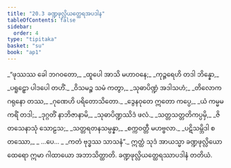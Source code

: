 ```yaml
---
title: "20.3 ခဏ္ဍဖုလ္လိယတ္ထေရအပဒါန"
tableOfContents: false
sidebar:
  order: 4
type: "tipitaka"
basket: "su"
book: "ap1"
---
```



<DynamicBreadcrumb />

<Division number="12" book="ap1">

<Paragraph number="2681" type="verses" book="ap1">
_“ဖုဿဿ ခေါ ဘဂဝတော,_  
_ထူပေါ အာသိ မဟာဝနေ;_  
_ကုဉ္ဇရေဟိ တဒါ ဘိန္နော,_  
_ပရူဠှော ပါဒပေါ တဟိံ._  

</Paragraph>

</Division>
<Division number="13" book="ap1">

<Paragraph number="2682" type="verses" book="ap1">
_ဝိသမဉ္စ သမံ ကတွာ,_  
_သုဓာပိဏ္ဍံ အဒါသဟံ;_  
_တိလောကဂရုနော တဿ,_  
_ဂုဏေဟိ ပရိတောသိတော._  

</Paragraph>

</Division>
<Division number="14" book="ap1">

<Paragraph number="2683" type="verses" book="ap1">
_ဒွေနဝုတေ ဣတော ကပ္ပေ,_  
_ယံ ကမ္မမကရိံ တဒါ;_  
_ဒုဂ္ဂတိံ နာဘိဇာနာမိ,_  
_သုဓာပိဏ္ဍဿိဒံ ဖလံ._  

</Paragraph>

</Division>
<Division number="15" book="ap1">

<Paragraph number="2684" type="verses" book="ap1">
_သတ္တသတ္တတိကပ္ပမှိ,_  
_ဇိတသေနာသုံ သောဠသ;_  
_သတ္တရတနသမ္ပန္နာ,_  
_စက္ကဝတ္တီ မဟဗ္ဗလာ._  

</Paragraph>

</Division>
<Division number="16" book="ap1">

<Paragraph number="2685" type="verses" book="ap1">
_ပဋိသမ္ဘိဒါ စတဿော,_  
_ …ပေ… _  
_ကတံ ဗုဒ္ဓဿ သာသနံ”._  

</Paragraph>

<Paragraph number="2686" book="ap1">
ဣတ္ထံ သုဒံ အာယသ္မာ ခဏ္ဍဖုလ္လိယော ထေရော ဣမာ ဂါထာယော အဘာသိတ္ထာတိ.

</Paragraph>
</Division>

<Paragraph number="2687" type="center" book="ap1">
ခဏ္ဍဖုလ္လိယတ္ထေရဿာပဒါနံ တတိယံ.
</Paragraph>